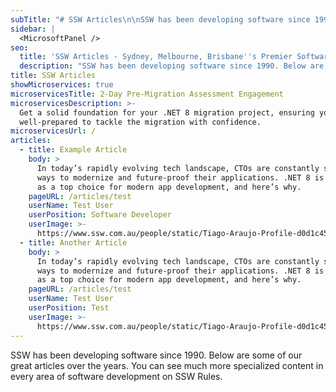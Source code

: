 ```yaml
---
subTitle: "# SSW Articles\n\nSSW has been developing software since 1990. Below are some of our great articles over the years. You can see much more specialized content in every area of software development on\_SSW Rules.\n"
sidebar: |
  <MicrosoftPanel />
seo:
  title: 'SSW Articles - Sydney, Melbourne, Brisbane''s Premier Software Consultants'
  description: "SSW has been developing software since 1990. Below are some of our great articles over the years. You can see much more specialized content in every area of software development on\_SSW Rules."
title: SSW Articles
showMicroservices: true
microservicesTitle: 2-Day Pre-Migration Assessment Engagement
microservicesDescription: >-
  Get a solid foundation for your .NET 8 migration project, ensuring you are
  well-prepared to tackle the migration with confidence.
microservicesUrl: /
articles:
  - title: Example Article
    body: >
      In today’s rapidly evolving tech landscape, CTOs are constantly seeking
      ways to modernize and future-proof their applications. .NET 8 is emerging
      as a top choice for modern app development, and here’s why.
    pageURL: /articles/test
    userName: Test User
    userPosition: Software Developer
    userImage: >-
      https://www.ssw.com.au/people/static/Tiago-Araujo-Profile-d0d1c45c36b6f24eac389e3acc6a70ed.jpg
  - title: Another Article
    body: >
      In today’s rapidly evolving tech landscape, CTOs are constantly seeking
      ways to modernize and future-proof their applications. .NET 8 is emerging
      as a top choice for modern app development, and here’s why.
    pageURL: /articles/test
    userName: Test User
    userPosition: Test
    userImage: >-
      https://www.ssw.com.au/people/static/Tiago-Araujo-Profile-d0d1c45c36b6f24eac389e3acc6a70ed.jpg
---
```


SSW has been developing software since 1990. Below are some of our great articles over the years. You can see much more specialized content in every area of software development on SSW Rules.
